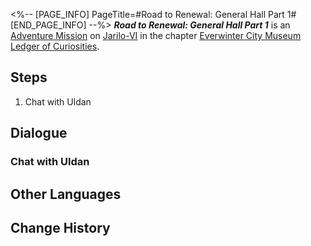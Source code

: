 <%-- [PAGE_INFO]
PageTitle=#Road to Renewal: General Hall Part 1#
[END_PAGE_INFO] --%>
{{Stub|Dialogue.}}
{{Mission Infobox
|id            = 8001241
|title         = 
|image         = <!--Mission Road to Renewal General Hall Part 1.png-->
|type          = Adventure
|event_name    = 
|chapter       = Everwinter City Museum Ledger of Curiosities
|requirements  = 
|summary       = You have recovered half of the exhibits in the General Hall. Curator Uldan expresses his gratitude and offers payment for your work.
|characters    = Eager Spectator; Joyful Spectator; Trailblazer; Uldan
|startLocation = [[Jarilo-VI]] - [[Administrative District]]
|world         = Jarilo-VI
|area          = Administrative District
|prev          = 
|next          = 
|rewards       = Stellar Jade*10; Lost Gold Fragment*5; Credit*10,000
}}
'''''Road to Renewal: General Hall Part 1''''' is an [[Adventure Mission]] on [[Jarilo-VI]] in the chapter [[Everwinter City Museum Ledger of Curiosities]].

==Steps==
# Chat with Uldan

<!--
==Gameplay Notes==

--><!--
==Trial Character==

-->
==Dialogue==
{{Stub Dialogue}}
===Chat with Uldan===
{{Mission Description|type=adventure|location=Administrative District|Half of the exhibits in the General Hall seems to have been recovered. Uldan the curator has something to tell you regarding that.}}
{{Dialogue Start}}
:{{tx}}
{{Dialogue End}}

==Other Languages==
{{Other Languages
|en   = Road to Renewal: General Hall Part 1
|zhs  = 复兴历程•综合展馆•其一
|zht  = 復興歷程•綜合展館•其一
|ja   = 復興歴程・総合館・その1
|ko   = 부흥의 길•종합 전시관•1
|es   = Proceso de renovación: Sala General&nbsp;I
|fr   = Sur la route du renouveau&nbsp;: Galerie principale (partie&nbsp;1)
|ru   = Путь реконструкции: Главный зал I
|th   = เส้นทางสู่การฟื้นฟู: หอจัดแสดงทั่วไป 1
|vi   = Thời Kỳ Phục Hưng - Khu Trưng Bày Tổng Hợp 1
|de   = Pfad zur Erneuerung: Hauptausstellung (Teil 1)
|id   = Perjalanan Kebangkitan: Ruang Pameran Umum (Bagian 1)
|pt   = Estrada para a Renovação: Salão Geral Parte 1
}}

==Change History==
{{Change History|1.1}}
